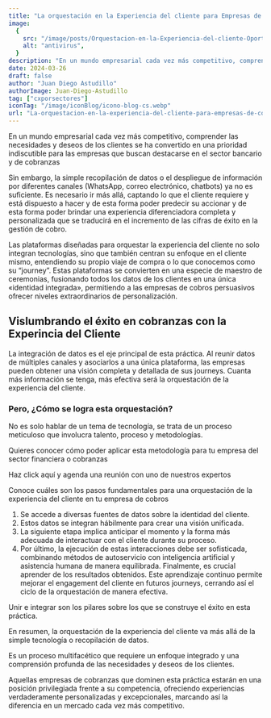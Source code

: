 ```yaml
---
title: "La orquestación en la Experiencia del cliente para Empresas de Cobranzas"
image:
  {
    src: "/image/posts/Orquestacion-en-la-Experiencia-del-cliente-Oportunidad-para-Entidades-Financieras-y-Empresas-de-Cobranzas-1024x683.webp",
    alt: "antivirus",
  }
description: "En un mundo empresarial cada vez más competitivo, comprender las necesidades y deseos de los clientes se ha convertido en una prioridad indiscutible para las empresas que buscan destacarse en el sector bancario y de cobranzas"
date: 2024-03-26
draft: false
author: "Juan Diego Astudillo"
authorImage: Juan-Diego-Astudillo
tag: ["cxporsectores"]
iconTag: "/image/iconBlog/icono-blog-cs.webp"
url: "La-orquestacion-en-la-experiencia-del-cliente-para-empresas-de-cobranzas"
---
```


En un mundo empresarial cada vez más competitivo, comprender las necesidades y deseos de los clientes se ha convertido en una prioridad indiscutible para las empresas que buscan destacarse en el sector bancario y de cobranzas

Sin embargo, la simple recopilación de datos o el despliegue de información por diferentes canales (WhatsApp, correo electrónico, chatbots) ya no es suficiente. Es necesario ir más allá, captando lo que el cliente requiere y está dispuesto a hacer y de esta forma poder predecir su accionar y de esta forma poder brindar una experiencia diferenciadora completa y personalizada que se traducirá en el incremento de las cifras de éxito en la gestión de cobro.

Las plataformas diseñadas para orquestar la experiencia del cliente no solo integran tecnologías, sino que también centran su enfoque en el cliente mismo, entendiendo su propio viaje de compra o lo que conocemos como su “journey”. Estas plataformas se convierten en una especie de maestro de ceremonias, fusionando todos los datos de los clientes en una única «identidad integrada», permitiendo a las empresas de cobros persuasivos ofrecer niveles extraordinarios de personalización.

## Vislumbrando el éxito en cobranzas con la Experincia del Cliente

La integración de datos es el eje principal de esta práctica. Al reunir datos de múltiples canales y asociarlos a una única plataforma, las empresas pueden obtener una visión completa y detallada de sus journeys. Cuanta más información se tenga, más efectiva será la orquestación de la experiencia del cliente.

### Pero, ¿Cómo se logra esta orquestación?

No es solo hablar de un tema de tecnología, se trata de un proceso meticuloso que involucra talento, proceso y metodologías.

Quieres conocer cómo poder aplicar esta metodología para tu empresa del sector financiera o cobranzas

Haz click aquí y agenda una reunión con uno de nuestros expertos

Conoce cuáles son los pasos fundamentales para una orquestación de la experiencia del cliente en tu empresa de cobros

1. Se accede a diversas fuentes de datos sobre la identidad del cliente.
2. Estos datos se integran hábilmente para crear una visión unificada.
3. La siguiente etapa implica anticipar el momento y la forma más adecuada de interactuar con el cliente durante su proceso.
4. Por último, la ejecución de estas interacciones debe ser sofisticada, combinando métodos de autoservicio con inteligencia artificial y asistencia humana de manera equilibrada.
   Finalmente, es crucial aprender de los resultados obtenidos. Este aprendizaje continuo permite mejorar el engagement del cliente en futuros journeys, cerrando así el ciclo de la orquestación de manera efectiva.

Unir e integrar son los pilares sobre los que se construye el éxito en esta práctica.

En resumen, la orquestación de la experiencia del cliente va más allá de la simple tecnología o recopilación de datos.

Es un proceso multifacético que requiere un enfoque integrado y una comprensión profunda de las necesidades y deseos de los clientes.

Aquellas empresas de cobranzas que dominen esta práctica estarán en una posición privilegiada frente a su competencia, ofreciendo experiencias verdaderamente personalizadas y excepcionales, marcando así la diferencia en un mercado cada vez más competitivo.
